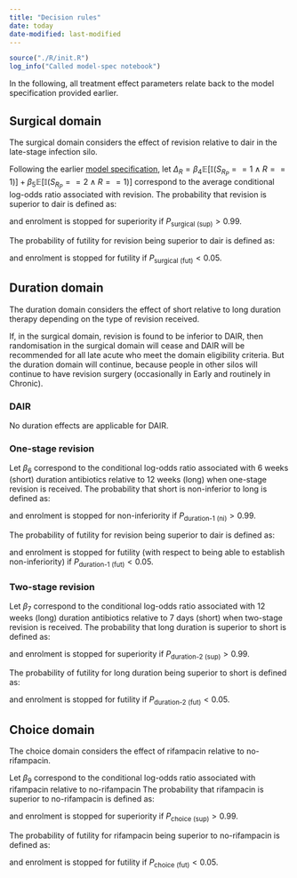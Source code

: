 ```yaml
---
title: "Decision rules"
date: today
date-modified: last-modified
---
```


```r
source("./R/init.R")
log_info("Called model-spec notebook")
```

In the following, all treatment effect parameters relate back to the model specification provided earlier.

## Surgical domain

The surgical domain considers the effect of revision relative to dair in the late-stage infection silo.

Following the earlier [model specification](model-spec.qmd#sec-model-spec), let $\Delta_R = \beta_4 \mathbb{E}[\mathbb{I}(S_{R_P} == 1 \land R == 1)] + \beta_5 \mathbb{E}[\mathbb{I}(S_{R_P} == 2 \land R == 1)]$ correspond to the average conditional log-odds ratio associated with revision.
The probability that revision is superior to dair is defined as:

\begin{aligned}
P_{\text{surgical (sup)}} = Pr(\Delta_R > 0)
\end{aligned}

and enrolment is stopped for superiority if $P_{\text{surgical (sup)}} > 0.99$.

The probability of futility for revision being superior to dair is defined as:

\begin{aligned}
P_{\text{surgical (fut)}} = Pr(\Delta_R > \log(1.2))
\end{aligned}

and enrolment is stopped for futility if $P_{\text{surgical (fut)}} < 0.05$.

## Duration domain

The duration domain considers the effect of short relative to long duration therapy depending on the type of revision received.

If, in the surgical domain, revision is found to be inferior to DAIR, then randomisation in the surgical domain will cease and DAIR will be recommended for all late acute who meet the domain eligibility criteria.
But the duration domain will continue, because people in other silos will continue to have revision surgery (occasionally in Early and routinely in Chronic).

### DAIR 

No duration effects are applicable for DAIR.

### One-stage revision

Let $\beta_6$ correspond to the conditional log-odds ratio associated with 6 weeks (short) duration antibiotics relative to 12 weeks (long) when one-stage revision is received.
The probability that short is non-inferior to long is defined as:

\begin{aligned}
P_{\text{duration-1 (ni)}} = Pr(\beta_6 > \log(1/1.2))
\end{aligned}

and enrolment is stopped for non-inferiority if $P_{\text{duration-1 (ni)}} > 0.99$.

The probability of futility for revision being superior to dair is defined as:

\begin{aligned}
P_{\text{duration-1 (fut)}} = Pr(\beta_6 > \log(1/1.4))
\end{aligned}

and enrolment is stopped for futility (with respect to being able to establish non-inferiority) if $P_{\text{duration-1 (fut)}} < 0.05$.

### Two-stage revision

Let $\beta_7$ correspond to the conditional log-odds ratio associated with 12 weeks (long) duration antibiotics relative to 7 days (short) when two-stage revision is received.
The probability that long duration is superior to short is defined as:

\begin{aligned}
P_{\text{duration-2 (sup)}} = Pr(\beta_7 > 0)
\end{aligned}

and enrolment is stopped for superiority if $P_{\text{duration-2 (sup)}} > 0.99$.

The probability of futility for long duration being superior to short is defined as:

\begin{aligned}
P_{\text{duration-2 (fut)}} = Pr(\beta_7 > \log(1.2))
\end{aligned}

and enrolment is stopped for futility if $P_{\text{duration-2 (fut)}} < 0.05$.


## Choice domain

The choice domain considers the effect of rifampacin relative to no-rifampacin.

Let $\beta_{9}$ correspond to the conditional log-odds ratio associated with rifampacin relative to no-rifampacin 
The probability that rifampacin is superior to no-rifampacin is defined as:

\begin{aligned}
P_{\text{choice (sup)}} = Pr(\beta_{9} > 0)
\end{aligned}

and enrolment is stopped for superiority if $P_{\text{choice (sup)}} > 0.99$.

The probability of futility for rifampacin being superior to no-rifampacin is defined as:

\begin{aligned}
P_{\text{choice (fut)}} = Pr(\beta_{9} > \log(1.2))
\end{aligned}

and enrolment is stopped for futility if $P_{\text{choice (fut)}} < 0.05$.